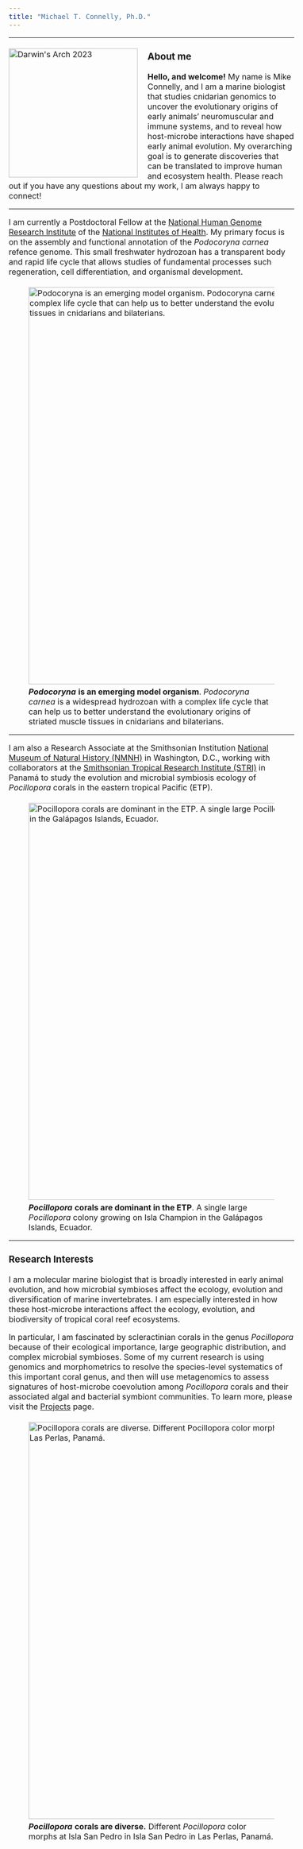 ```yaml
---
title: "Michael T. Connelly, Ph.D."
---
```

<style type="text/css">

body, td {
   font-size: 16px;
}
</style>
------------------------------------------------------------------------

<img style="margin: 5px 20px 5px 0" src="./images/Mike_DarwinArch_thumbnail.JPG" alt="Darwin's Arch 2023" align="left" width="260px"></img>

### About me

**Hello, and welcome!** My name is Mike Connelly, and I am a marine biologist that studies cnidarian genomics to uncover the evolutionary origins of early animals' neuromuscular and immune systems, and to reveal how host-microbe interactions have shaped early animal evolution. My overarching goal is to generate discoveries that can be translated to improve human and ecosystem health. Please reach out if you have any questions about my work, I am always happy to connect!

------------------------------------------------------------------------

I am currently a Postdoctoral Fellow at the [National Human Genome Research Institute](https://www.genome.gov/) of the [National Institutes of Health](https://www.nih.gov/). My primary focus is on the assembly and functional annotation of the *Podocoryna carnea* refence genome. This small freshwater hydrozoan has a transparent body and rapid life cycle that allows studies of fundamental processes such regeneration, cell differentiation, and organismal development.

![***Podocoryna*** **is an emerging model organism**. *Podocoryna carnea* is a widespread hydrozoan with a complex life cycle that can help us to better understand the evolutionary origins of striated muscle tissues in cnidarians and bilaterians.](./images/podocoryna_polyp_slide.JPG){width=800px align="center" style="margin: 5px 5px 5px 0"}

------------------------------------------------------------------------

I am also a Research Associate at the Smithsonian Institution  [National Museum of Natural History (NMNH)](https://naturalhistory.si.edu/) in Washington, D.C., working with collaborators at the [Smithsonian Tropical Research Institute (STRI)](https://stri.si.edu/) in Panamá to study the evolution and microbial symbiosis ecology of *Pocillopora* corals in the eastern tropical Pacific (ETP).

![***Pocillopora*** **corals are dominant in the ETP**. A single large *Pocillopora* colony growing on Isla Champion in the Galápagos Islands, Ecuador.](./images/Champion_Green_Pocillopora.JPG){width=800px align="center" style="margin: 5px 5px 5px 0"}

------------------------------------------------------------------------

### Research Interests

I am a molecular marine biologist that is broadly interested in early animal evolution, and how microbial symbioses affect the ecology, evolution and diversification of marine invertebrates. I am especially interested in how these host-microbe interactions affect the ecology, evolution, and biodiversity of tropical coral reef ecosystems.

In particular, I am fascinated by scleractinian corals in the genus *Pocillopora* because of their ecological importance, large geographic distribution, and complex microbial symbioses. Some of my current research is using genomics and morphometrics to resolve the species-level systematics of this important coral genus, and then will use metagenomics to assess signatures of host-microbe coevolution among *Pocillopora* corals and their associated algal and bacterial symbiont communities. To learn more, please visit the [Projects](https://michaeltconnelly.github.io/projects.html) page.

![***Pocillopora*** **corals are diverse.** Different *Pocillopora* color morphs at Isla San Pedro in Isla San Pedro in Las Perlas, Panamá.](./images/Pocillopora_SanPedro_Morphs.JPG){width=800px align="center" style="margin: 5px 5px 5px 0"}


